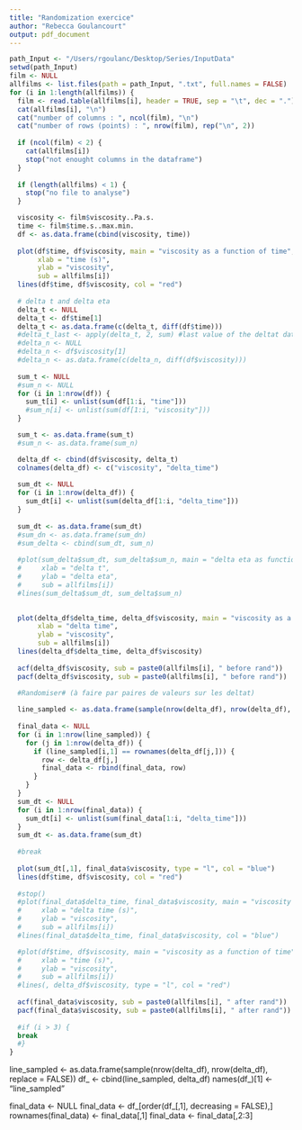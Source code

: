 ```yaml
---
title: "Randomization exercice"
author: "Rebecca Goulancourt"
output: pdf_document
---
```


```r
path_Input <- "/Users/rgoulanc/Desktop/Series/InputData"
setwd(path_Input)
film <- NULL
allfilms <- list.files(path = path_Input, ".txt", full.names = FALSE)
for (i in 1:length(allfilms)) {
  film <- read.table(allfilms[i], header = TRUE, sep = "\t", dec = ".")
  cat(allfilms[i], "\n")
  cat("number of columns : ", ncol(film), "\n")
  cat("number of rows (points) : ", nrow(film), rep("\n", 2))
  
  if (ncol(film) < 2) {
    cat(allfilms[i])
    stop("not enought columns in the dataframe")
  }
  
  if (length(allfilms) < 1) {
    stop("no file to analyse")
  }

  viscosity <- film$viscosity..Pa.s.
  time <- film$time.s..max.min.
  df <- as.data.frame(cbind(viscosity, time))
  
  plot(df$time, df$viscosity, main = "viscosity as a function of time",
       xlab = "time (s)", 
       ylab = "viscosity",
       sub = allfilms[i])
  lines(df$time, df$viscosity, col = "red")
  
  # delta t and delta eta
  delta_t <- NULL
  delta_t <- df$time[1]
  delta_t <- as.data.frame(c(delta_t, diff(df$time)))
  #delta_t_last <- apply(delta_t, 2, sum) #last value of the deltat data frame
  #delta_n <- NULL
  #delta_n <- df$viscosity[1]
  #delta_n <- as.data.frame(c(delta_n, diff(df$viscosity)))
  
  sum_t <- NULL
  #sum_n <- NULL
  for (i in 1:nrow(df)) {   
    sum_t[i] <- unlist(sum(df[1:i, "time"]))
    #sum_n[i] <- unlist(sum(df[1:i, "viscosity"]))
  }

  sum_t <- as.data.frame(sum_t)
  #sum_n <- as.data.frame(sum_n)

  delta_df <- cbind(df$viscosity, delta_t)
  colnames(delta_df) <- c("viscosity", "delta_time")
  
  sum_dt <- NULL
  for (i in 1:nrow(delta_df)) {  
    sum_dt[i] <- unlist(sum(delta_df[1:i, "delta_time"]))
  }
  
  sum_dt <- as.data.frame(sum_dt)
  #sum_dn <- as.data.frame(sum_dn)
  #sum_delta <- cbind(sum_dt, sum_n)
  
  #plot(sum_delta$sum_dt, sum_delta$sum_n, main = "delta eta as function of delta t",
  #     xlab = "delta t",
  #     ylab = "delta eta",
  #     sub = allfilms[i])
  #lines(sum_delta$sum_dt, sum_delta$sum_n)

  
  plot(delta_df$delta_time, delta_df$viscosity, main = "viscosity as a function of delta time",
       xlab = "delta time",
       ylab = "viscosity",
       sub = allfilms[i]) 
  lines(delta_df$delta_time, delta_df$viscosity)
  
  acf(delta_df$viscosity, sub = paste0(allfilms[i], " before rand"))
  pacf(delta_df$viscosity, sub = paste0(allfilms[i], " before rand"))

  #Randomiser# (à faire par paires de valeurs sur les deltat)
  
  line_sampled <- as.data.frame(sample(nrow(delta_df), nrow(delta_df), replace = FALSE))
  
  final_data <- NULL
  for (i in 1:nrow(line_sampled)) {
    for (j in 1:nrow(delta_df)) {
      if (line_sampled[i,1] == rownames(delta_df[j,])) {
        row <- delta_df[j,]
        final_data <- rbind(final_data, row)
      }
    }
  }
  sum_dt <- NULL
  for (i in 1:nrow(final_data)) {  
    sum_dt[i] <- unlist(sum(final_data[1:i, "delta_time"]))
  }
  sum_dt <- as.data.frame(sum_dt)
  
  #break
  
  plot(sum_dt[,1], final_data$viscosity, type = "l", col = "blue")
  lines(df$time, df$viscosity, col = "red")
  
  #stop() 
  #plot(final_data$delta_time, final_data$viscosity, main = "viscosity as a function of time (sampled)",
  #     xlab = "delta time (s)", 
  #     ylab = "viscosity",
  #     sub = allfilms[i])
  #lines(final_data$delta_time, final_data$viscosity, col = "blue")

  #plot(df$time, df$viscosity, main = "viscosity as a function of time",
  #     xlab = "time (s)", 
  #     ylab = "viscosity",
  #     sub = allfilms[i])
  #lines(, delta_df$viscosity, type = "l", col = "red")
  
  acf(final_data$viscosity, sub = paste0(allfilms[i], " after rand"))
  pacf(final_data$viscosity, sub = paste0(allfilms[i], " after rand"))
  
  #if (i > 3) {
  break
  #}
}
```

  line_sampled <- as.data.frame(sample(nrow(delta_df), nrow(delta_df), replace = FALSE))
  df_ <- cbind(line_sampled, delta_df)
  names(df_)[1] <- "line_sampled"
  
  final_data <- NULL
  final_data <- df_[order(df_[,1], decreasing = FALSE),]
  rownames(final_data) <- final_data[,1]
  final_data <- final_data[,2:3]
  
  
  
